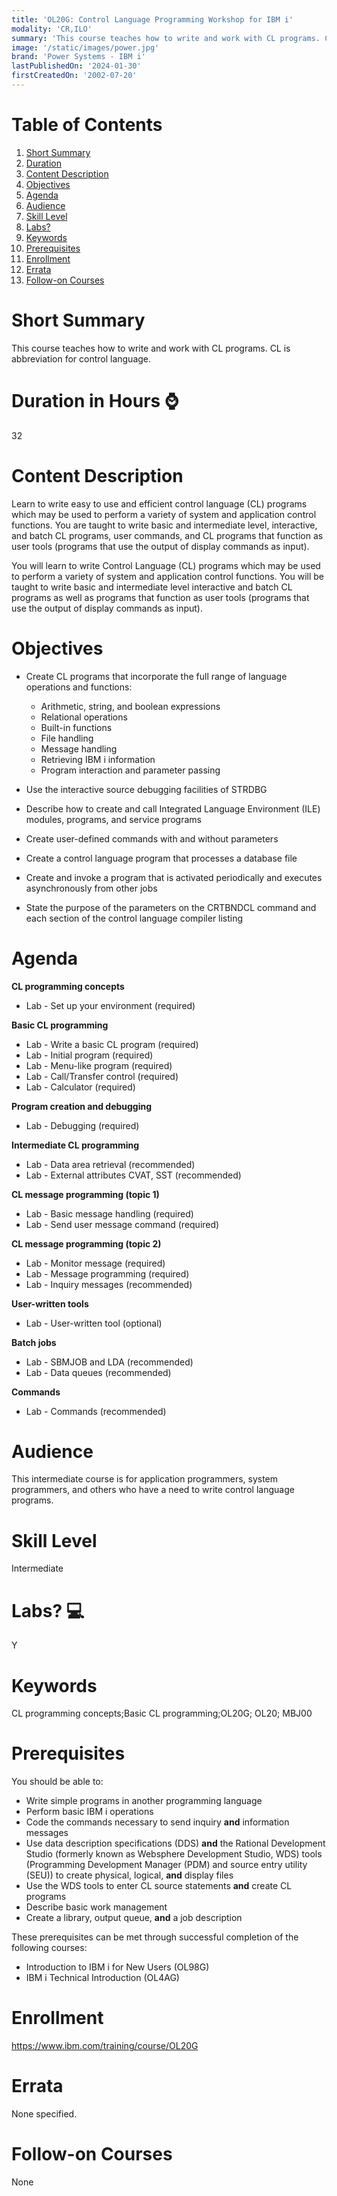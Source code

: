 ```yaml
---
title: 'OL20G: Control Language Programming Workshop for IBM i'
modality: 'CR,ILO'
summary: 'This course teaches how to write and work with CL programs. CL is abbreviation for control language.'
image: '/static/images/power.jpg'
brand: 'Power Systems - IBM i'
lastPublishedOn: '2024-01-30'
firstCreatedOn: '2002-07-20'
---
```

# Table of Contents
1.  [Short Summary](#short-summary)
2.  [Duration](#duration-in-hours-)
3.  [Content Description](#content-description)
4.  [Objectives](#objectives)
5.  [Agenda](#agenda)
6.  [Audience](#audience)
7.  [Skill Level](#skill-level)
8.  [Labs?](#labs-)
9.  [Keywords](#keywords)
10. [Prerequisites](#prerequisites)
11. [Enrollment](#enrollment)
12. [Errata](#errata)
13. [Follow-on Courses](#follow-on-courses)

# Short Summary
This course teaches how to write and work with CL programs. CL is abbreviation for control language.

# Duration in Hours ⌚
32

# Content Description
Learn to write easy to use and efficient control language (CL) programs which may be used to perform a variety of system and application control functions. You are taught to write basic and intermediate level, interactive, and batch CL programs, user commands, and CL programs that function as user tools (programs that use the output of display commands as input).


You will learn to write Control Language (CL) programs which may be used to perform a variety of system and application control functions. You will be taught to write basic and intermediate level interactive and batch CL programs as well as programs that function as user tools (programs that use the output of display commands as input).



# Objectives
* Create CL programs that incorporate the full range of language operations and functions:
	+ Arithmetic, string, and boolean expressions
	+ Relational operations
	+ Built-in functions
	+ File handling
	+ Message handling
	+ Retrieving IBM i information
	+ Program interaction and parameter passing


* Use the interactive source debugging facilities of STRDBG
* Describe how to create and call Integrated Language Environment (ILE) modules, programs, and service programs
* Create user-defined commands with and without parameters
* Create a control language program that processes a database file
* Create and invoke a program that is activated periodically and executes asynchronously from other jobs
* State the purpose of the parameters on the CRTBNDCL command and each section of the control language compiler listing


# Agenda
**CL programming concepts**

* Lab - Set up your environment (required)

**Basic CL programming**

* Lab - Write a basic CL program (required)
* Lab - Initial program (required)
* Lab - Menu-like program (required)
* Lab - Call/Transfer control (required)
* Lab - Calculator (required)

**Program creation and debugging** 

* Lab - Debugging (required)

**Intermediate CL programming**

* Lab - Data area retrieval (recommended)
* Lab - External attributes CVAT, SST (recommended)

**CL message programming (topic 1)**

* Lab - Basic message handling (required)
* Lab - Send user message command (required)

**CL message programming (topic 2)**

* Lab - Monitor message (required)
* Lab - Message programming (required)
* Lab - Inquiry messages (recommended)

**User-written tools**

* Lab - User-written tool (optional)

**Batch jobs**

* Lab - SBMJOB and LDA (recommended)
* Lab - Data queues (recommended)

**Commands**

* Lab - Commands (recommended)


# Audience
This intermediate course is for application programmers, system programmers, and others who have a need to write control language programs.



# Skill Level
Intermediate

# Labs? 💻
Y

# Keywords
CL programming concepts;Basic CL programming;OL20G; OL20; MBJ00

# Prerequisites
You should be able to:


* Write simple programs in another programming language
* Perform basic IBM i operations
* Code the commands necessary to send inquiry **and** information messages
* Use data description specifications (DDS) **and** the Rational Development Studio (formerly known as Websphere Development Studio, WDS) tools (Programming Development Manager (PDM) and source entry utility (SEU)) to create physical, logical, **and** display files
* Use the WDS tools to enter CL source statements **and** create CL programs
* Describe basic work management
* Create a library, output queue, **and** a job description


These prerequisites can be met through successful completion of the following courses:


* Introduction to IBM i for New Users (OL98G)
* IBM i Technical Introduction (OL4AG)


# Enrollment
https://www.ibm.com/training/course/OL20G

# Errata
None specified.

# Follow-on Courses
None

